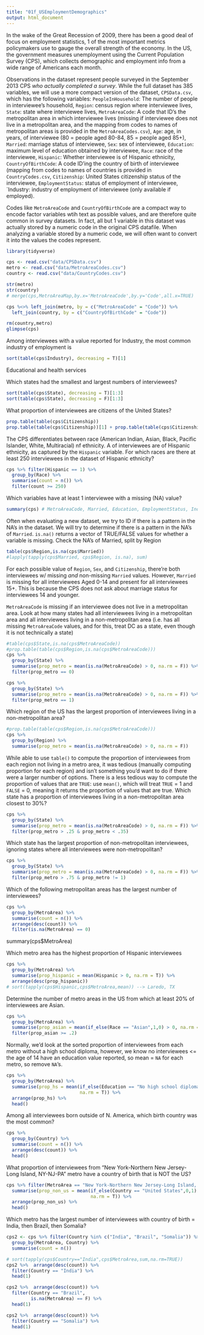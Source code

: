 ```yaml
---
title: "01f_USEmploymentDemographics"
output: html_document
---
```


In the wake of the Great Recession of 2009, there has been a good deal of focus on employment statistics, 1 of the most important metrics policymakers use to gauge the overall strength of the economy. In the US, the government measures unemployment using the Current Population Survey (CPS), which collects demographic and employment info from a wide range of Americans each month. 

Observations in the dataset represent people surveyed in the September 2013 CPS *who actually completed a survey*. While the full dataset has 385 variables, we will use a more compact version of the dataset, `CPSData.csv`, which has the following variables: `PeopleInHousehold`: The number of people in interviewee's household, `Region`: census region where interviewee lives, `State`: state where interviewee lives, `MetroAreaCode`: A code that ID's the metropolitan area in which interviewee lives (missing if interviewee does not live in a metropolitan area, and the mapping from codes to names of metropolitan areas is provided in the `MetroAreaCodes.csv`), `Age`: age, in years, of interviewee (80 = people aged 80-84, 85 = people aged 85+), `Married`: marriage status of interviewee, `Sex`: sex of interviewee, `Education`: maximum level of education obtained by interviewee, `Race`: race of the interviewee, `Hispanic`: Whether interviewee is of Hispanic ethnicity, `CountryOfBirthCode`: A code ID'ing the country of birth of interviewee (mapping from codes to names of countries is provided in `CountryCodes.csv`, `Citizenship`: United States citizenship status of the interviewee, `EmploymentStatus`: status of employment of interviewee, `Industry: industry of employment of interviewee (only available if employed).

Codes like `MetroAreaCode` and `CountryOfBirthCode` are a compact way to encode factor variables wtih text as possible values, and are therefore quite common in survey datasets. In fact, all but 1 variable in this dataset was actually stored by a numeric code in the original CPS datafile. When analyzing a variable stored by a numeric code, we will often want to convert it into the values the codes represent. 
```r
library(tidyverse)

cps <- read.csv("data/CPSData.csv")
metro <- read.csv("data/MetroAreaCodes.csv")
country <- read.csv("data/CountryCodes.csv")

str(metro)
str(country)
# merge(cps,MetroAreaMap,by.x='MetroAreaCode',by.y='Code',all.x=TRUE) 

cps %<>% left_join(metro, by = c("MetroAreaCode" = "Code")) %>%
  left_join(country, by = c("CountryOfBirthCode" = "Code"))

rm(country,metro)
glimpse(cps)
```
Among interviewees with a value reported for Industry, the most common industry of employment is
```r
sort(table(cps$Industry), decreasing = T)[1]
```
Educational and health services 

Which states had the smallest and largest numbers of interviewees?
```r
sort(table(cps$State), decreasing = T)[1:3]
sort(table(cps$State), decreasing = F)[1:3]
```

What proportion of interviewees are citizens of the United States?
```r
prop.table(table(cps$Citizenship))
prop.table(table(cps$Citizenship))[1] + prop.table(table(cps$Citizenship))[2]
```

The CPS differentiates between race (American Indian, Asian, Black, Pacific Islander, White, Multiracial) nf ethnicity. A  of interviewees are of Hispanic ethnicity, as captured by the `Hispanic` variable. For which races are there at least 250 interviewees in the dataset of Hispanic ethnicity? 
```r
cps %>% filter(Hispanic == 1) %>%
  group_by(Race) %>%
  summarise(count = n()) %>%
  filter(count >= 250)
```

Which variables have at least 1 interviewee with a missing (NA) value?
```r
summary(cps) # MetroAreaCode, Married, Education, EmploymentStatus, Industry
```

Often when evaluating a new dataset, we try to ID if there is a pattern in the NA's in the dataset. We will try to determine if there is a pattern in the NA's of `Married`. `is.na()` returns a vector of TRUE/FALSE values for whether a variable is missing. Check the NA's of Married, split by Region
```r
table(cps$Region,is.na(cps$Married))
#lapply(tapply(cps$Married, cps$Region, is.na), sum)
```

For each possible value of `Region`, `Sex`, and `Citizenship`, there're both interviewees w/ missing *and* non-missing `Married` values. However, `Married` is missing for all interviewees Aged 0-14 and present for all interviewees 15+. This is because the CPS does not ask about marriage status for interviewees 14 and younger.

`MetroAreaCode` is missing if an interviewee does not live in a metropolitan area. Look at how many states had all interviewees living in a metropolitan area and all interviewees living in a non-metropolitan area (i.e. has all missing `MetroAreaCode` values, and for this, treat DC as a state, even though it is not technically a state)
```r
#table(cps$State,is.na(cps$MetroAreaCode))
#prop.table(table(cps$Region,is.na(cps$MetroAreaCode)))
cps %>%
  group_by(State) %>%
  summarise(prop_metro = mean(is.na(MetroAreaCode) > 0, na.rm = F)) %>%
  filter(prop_metro == 0)

cps %>%
  group_by(State) %>%
  summarise(prop_metro = mean(is.na(MetroAreaCode) > 0, na.rm = F)) %>%
  filter(prop_metro == 1)
```

Which region of the US has the largest proportion of interviewees living in a non-metropolitan area?
```r
#prop.table(table(cps$Region,is.na(cps$MetroAreaCode)))
cps %>%
  group_by(Region) %>%
  summarise(prop_metro = mean(is.na(MetroAreaCode) > 0, na.rm = F))
```

While able to use `table()` to compute the proportion of interviewees from each region not living in a metro area, it was tedious (manually computing proportion for each region) and isn't something you'd want to do if there were a larger number of options. There is a less tedious way to compute the proportion of values that are `TRUE`: use `mean()`, which will treat `TRUE` = 1 and `FALSE` = 0, meaning it returns the proportion of values that are true. 
Which state has a proportion of interviewees living in a non-metropolitan area closest to 30%?
```r
cps %>%
  group_by(State) %>%
  summarise(prop_metro = mean(is.na(MetroAreaCode) > 0, na.rm = F)) %>%
  filter(prop_metro > .25 & prop_metro < .35)
```

Which state has the largest proportion of non-metropolitan interviewees, ignoring states where all interviewees were non-metropolitan?
```r
cps %>%
  group_by(State) %>%
  summarise(prop_metro = mean(is.na(MetroAreaCode) > 0, na.rm = F)) %>%
  filter(prop_metro > .75 & prop_metro != 1)
```

Which of the following metropolitan areas has the largest number of interviewees?
```r
cps %>%
  group_by(MetroArea) %>%
  summarise(count = n()) %>%
  arrange(desc(count)) %>%
  filter(is.na(MetroArea) == 0)
```
summary(cps$MetroArea)

Which metro area has the highest proportion of Hispanic interviewees 
```R
cps %>%
  group_by(MetroArea) %>%
  summarise(prop_hispanic = mean(Hispanic > 0, na.rm = T)) %>%
  arrange(desc(prop_hispanic)) 
# sort(tapply(cps$Hispanic,cps$MetroArea,mean)) --> Laredo, TX
```

Determine the number of metro areas in the US from which at least 20% of interviewees are Asian.
```r
cps %>%
  group_by(MetroArea) %>%
  summarise(prop_asian = mean(if_else(Race == "Asian",1,0) > 0, na.rm = T)) %>%
  filter(prop_asian >= .2) 
```

Normally, we'd look at the sorted proportion of interviewees from each metro without a high school diploma, however, we know no interviewees <= the age of 14 have an education value reported, so mean = `NA` for each metro, so remove `NA`'s.
```R
cps %>%
  group_by(MetroArea) %>%
  summarise(prop_hs = mean(if_else(Education == "No high school diploma",1,0) > 0, 
                           na.rm = T)) %>%
  arrange(prop_hs) %>%
  head()
```

Among all interviewees born outside of N. America, which birth country was the most common? 
```r
cps %>%
  group_by(Country) %>%
  summarise(count = n()) %>%
  arrange(desc(count)) %>%
  head()
```

What proportion of interviewees from "New York-Northern New Jersey-Long Island, NY-NJ-PA" metro have a country of birth that is NOT the US? 
```R
cps %>% filter(MetroArea == "New York-Northern New Jersey-Long Island, NY-NJ-PA") %>%
  summarise(prop_non_us = mean(if_else(Country == "United States",0,1) > 0, 
                               na.rm = T)) %>%
  arrange(prop_non_us) %>%
  head()
```

Which metro has the largest number of interviewees with country of birth = India, then Brazil, then Somalia? 
```r
cps2 <- cps %>% filter(Country %in% c("India", "Brazil", "Somalia")) %>%
  group_by(MetroArea, Country) %>%
  summarise(count = n())

# sort(tapply(cps$Country=="India",cps$MetroArea,sum,na.rm=TRUE)) 
cps2 %>%  arrange(desc(count)) %>%
  filter(Country == "India") %>%
  head(1)

cps2 %>%  arrange(desc(count)) %>%
  filter(Country == "Brazil",
         is.na(MetroArea) == F) %>%
  head(1)

cps2 %>%  arrange(desc(count)) %>%
  filter(Country == "Somalia") %>%
  head(1)
```